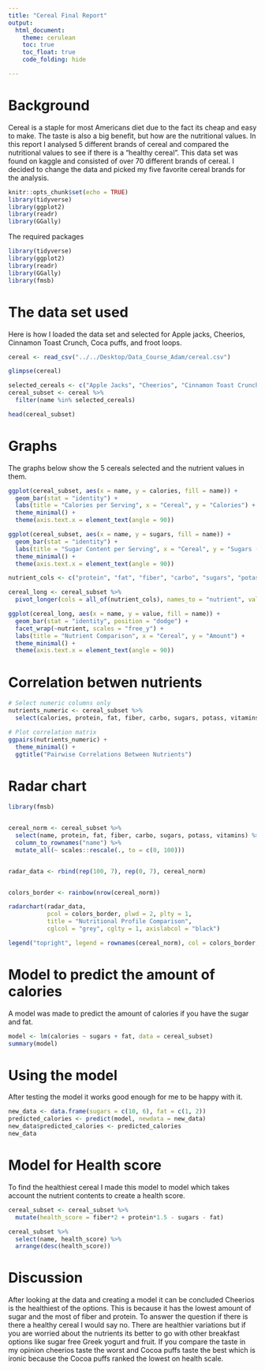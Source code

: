 ```yaml
---
title: "Cereal Final Report"
output:
  html_document:
    theme: cerulean
    toc: true
    toc_float: true
    code_folding: hide

---
```



# Background
Cereal is a staple for most Americans diet due to the fact its cheap and easy to make. The taste is also a big benefit, but how are the nutritional values. In this report I analysed  5 different brands of cereal and compared the nutritional values to see if there is a "healthy cereal". This data set was found on kaggle and consisted of over 70 different brands of cereal. I decided to change the data and picked my five favorite cereal brands for the analysis.


```r
knitr::opts_chunk$set(echo = TRUE)
library(tidyverse)
library(ggplot2)
library(readr)
library(GGally)
```
The required packages
```r
library(tidyverse)
library(ggplot2)
library(readr)
library(GGally)
library(fmsb)
```

# The data set used
Here is how I loaded the data set and selected for Apple jacks, Cheerios, Cinnamon Toast Crunch, Coca puffs, and froot loops.
```r
cereal <- read_csv("../../Desktop/Data_Course_Adam/cereal.csv")

glimpse(cereal)

selected_cereals <- c("Apple Jacks", "Cheerios", "Cinnamon Toast Crunch", "Cocoa Puffs", "Froot Loops")
cereal_subset <- cereal %>% 
  filter(name %in% selected_cereals)

head(cereal_subset)
```
# Graphs
The graphs below show the 5 cereals selected and the nutrient values in them.
```r
ggplot(cereal_subset, aes(x = name, y = calories, fill = name)) +
  geom_bar(stat = "identity") +
  labs(title = "Calories per Serving", x = "Cereal", y = "Calories") +
  theme_minimal() +
  theme(axis.text.x = element_text(angle = 90))
```

```r
ggplot(cereal_subset, aes(x = name, y = sugars, fill = name)) +
  geom_bar(stat = "identity") +
  labs(title = "Sugar Content per Serving", x = "Cereal", y = "Sugars (g)") +
  theme_minimal() +
  theme(axis.text.x = element_text(angle = 90))
```

```r
nutrient_cols <- c("protein", "fat", "fiber", "carbo", "sugars", "potass", "vitamins")

cereal_long <- cereal_subset %>%
  pivot_longer(cols = all_of(nutrient_cols), names_to = "nutrient", values_to = "value")

ggplot(cereal_long, aes(x = name, y = value, fill = name)) +
  geom_bar(stat = "identity", position = "dodge") +
  facet_wrap(~nutrient, scales = "free_y") +
  labs(title = "Nutrient Comparison", x = "Cereal", y = "Amount") +
  theme_minimal() +
  theme(axis.text.x = element_text(angle = 90))
```

# Correlation betwen nutrients
```r

# Select numeric columns only
nutrients_numeric <- cereal_subset %>%
  select(calories, protein, fat, fiber, carbo, sugars, potass, vitamins)

# Plot correlation matrix
ggpairs(nutrients_numeric) +
  theme_minimal() +
  ggtitle("Pairwise Correlations Between Nutrients")
```


# Radar chart
```r
library(fmsb)


cereal_norm <- cereal_subset %>%
  select(name, protein, fat, fiber, carbo, sugars, potass, vitamins) %>%
  column_to_rownames("name") %>%
  mutate_all(~ scales::rescale(., to = c(0, 100)))


radar_data <- rbind(rep(100, 7), rep(0, 7), cereal_norm)


colors_border <- rainbow(nrow(cereal_norm))

radarchart(radar_data,
           pcol = colors_border, plwd = 2, plty = 1,
           title = "Nutritional Profile Comparison",
           cglcol = "grey", cglty = 1, axislabcol = "black")

legend("topright", legend = rownames(cereal_norm), col = colors_border, lty = 1)
```





# Model to predict the amount of calories
A model was made to predict the amount of calories if you have the sugar and fat. 
```r
model <- lm(calories ~ sugars + fat, data = cereal_subset)
summary(model)
```


# Using the model
After testing the model it works good enough for me to be happy with it.
```r
new_data <- data.frame(sugars = c(10, 6), fat = c(1, 2))
predicted_calories <- predict(model, newdata = new_data)
new_data$predicted_calories <- predicted_calories
new_data
```


# Model for Health score
To find the healthiest cereal I made this model to model which takes account the nutrient contents to create a health score.
```r
cereal_subset <- cereal_subset %>%
  mutate(health_score = fiber*2 + protein*1.5 - sugars - fat)

cereal_subset %>%
  select(name, health_score) %>%
  arrange(desc(health_score))
```

# Discussion
After looking at the data and creating a model it can be concluded Cheerios is the healthiest of the options. This is because it has the lowest amount of sugar and the most of fiber and protein. To answer the question if there is there a healthy cereal I would say no. There are healthier variations but if you are worried about the nutrients its better to go with other breakfast options like sugar free Greek yogurt and fruit. If you compare the taste in my opinion cheerios taste the worst and Cocoa puffs taste the best which is ironic because the Cocoa puffs ranked the lowest on health scale.
